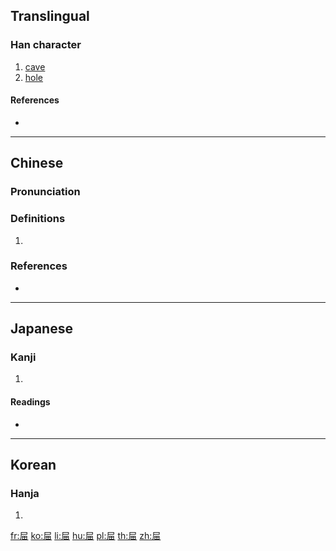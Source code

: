 {{character info/new}}

==Translingual==

===Han character===
{{Han char|rn=44|rad=尸|as=05|sn=8|four=77267|canj=SW|ids=⿸尸田}}

# [[cave]]
# [[hole]]

====References====
* {{Han ref|kx=0301.060|dkj=07668|dj=0597.130|hdz=20969.040|uh=5C47|ud=23623|bh=CC5A|bd=52314}}

----

==Chinese==
{{zh-forms}}

===Pronunciation===
{{zh-pron
|m=tián
|c=tin4
|mn=tiân
|cat=
}}

===Definitions===
{{zh-hanzi}}

# {{rfdef|zh}}

===References===
* {{R:twedu|C02633}}

----

==Japanese==

===Kanji===
{{ja-kanji|grade=|rs=尸05}}

# {{defn|lang=ja|sort=尸05}}

====Readings====
* {{ja-readings|on=[[てん]] (ten), [[でん]] (den)|kun=[[あな]] (ana)}}

----

==Korean==

===Hanja===
{{ko-hanja|hangeul=전|rv=jeon|mr=chŏn|y=cen}}

# {{defn|lang=ko|sort=尸05}}

[[fr:屇]]
[[ko:屇]]
[[li:屇]]
[[hu:屇]]
[[pl:屇]]
[[th:屇]]
[[zh:屇]]